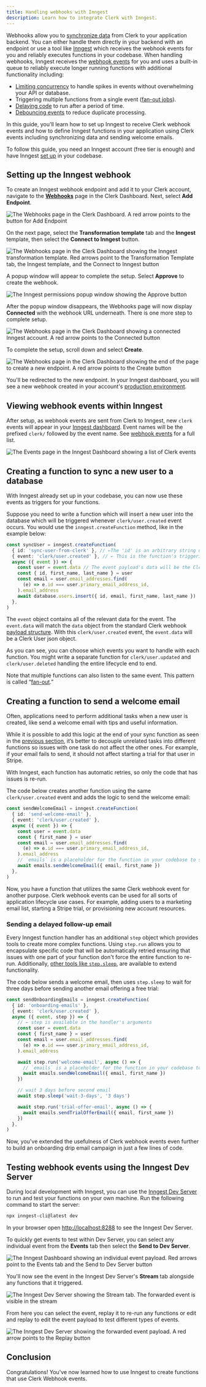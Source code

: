 ```yaml
---
title: Handling webhooks with Inngest
description: Learn how to integrate Clerk with Inngest.
---
```


Webhooks allow you to [synchronize data](/docs/guides/development/webhooks/syncing) from Clerk to your application backend. You can either handle them directly in your backend with an endpoint or use a tool like [Inngest](https://www.inngest.com) which receives the webhook events for you and reliably executes functions in your codebase. When handling webhooks, Inngest receives the [webhook events](/docs/guides/development/webhooks/overview#supported-webhook-events) for you and uses a built-in queue to reliably execute longer running functions with additional functionality including:

- [Limiting concurrency](https://www.inngest.com/docs/guides/concurrency) to handle spikes in events without overwhelming your API or database.
- Triggering multiple functions from a single event ([fan-out jobs](https://www.inngest.com/docs/guides/fan-out-jobs)).
- [Delaying code](https://www.inngest.com/docs/guides/multi-step-functions) to run after a period of time.
- [Debouncing events](https://www.inngest.com/docs/guides/debounce) to reduce duplicate processing.

In this guide, you'll learn how to set up Inngest to receive Clerk webhook events and how to define Inngest functions in your application using Clerk events including synchronizing data and sending welcome emails.

To follow this guide, you need an Inngest account (free tier is enough) and have Inngest [set up](https://www.inngest.com/docs/quick-start) in your codebase.

## Setting up the Inngest webhook

To create an Inngest webhook endpoint and add it to your Clerk account, navigate to the [**Webhooks**](https://dashboard.clerk.com/~/webhooks) page in the Clerk Dashboard. Next, select **Add Endpoint**.

![The Webhooks page in the Clerk Dashboard. A red arrow points to the button for Add Endpoint](/docs/images/integrations/inngest/webhook-page.webp)

On the next page, select the **Transformation template** tab and the **Inngest** template, then select the **Connect to Inngest** button.

![The Webhooks page in the Clerk Dashboard showing the Inngest transformation template. Red arrows point to the Transformation Template tab, the Inngest template, and the Connect to Inngest button](/docs/images/integrations/inngest/webhook-transformation-template.webp)

A popup window will appear to complete the setup. Select **Approve** to create the webhook.

![The Inngest permissions popup window showing the Approve button](/docs/images/integrations/inngest/inngest-permissions-dialog.webp)

After the popup window disappears, the Webhooks page will now display **Connected** with the webhook URL underneath. There is one more step to complete setup.

![The Webhooks page in the Clerk Dashboard showing a connected Inngest account. A red arrow points to the Connected button](/docs/images/integrations/inngest/webhook-endpoint-connected.webp)

To complete the setup, scroll down and select **Create**.

![The Webhooks page in the Clerk Dashboard showing the end of the page to create a new endpoint. A red arrow points to the Create button](/docs/images/integrations/inngest/webhook-create.webp)

You'll be redirected to the new endpoint. In your Inngest dashboard, you will see a new webhook created in your account's [production environment](https://app.inngest.com/env/production/manage/webhooks).

## Viewing webhook events within Inngest

After setup, as webhook events are sent from Clerk to Inngest, new `clerk` events will appear in your [Inngest dashboard](https://app.inngest.com/env/production/events). Event names will be the prefixed `clerk/` followed by the event name. See [webhook events](/docs/guides/development/webhooks/overview#supported-webhook-events) for a full list.

![The Events page in the Inngest Dashboard showing a list of Clerk events](/docs/images/integrations/inngest/inngest-clerk-events.webp)

## Creating a function to sync a new user to a database

With Inngest already set up in your codebase, you can now use these events as triggers for your functions.

Suppose you need to write a function which will insert a new user into the database which will be triggered whenever `clerk/user.created` event occurs. You would use the `inngest.createFunction` method, like in the example below:

```typescript {{ filename: 'src/inngest/sync-user.ts' }}
const syncUser = inngest.createFunction(
  { id: 'sync-user-from-clerk' }, // ←The 'id' is an arbitrary string used to identify the function in the dashboard
  { event: 'clerk/user.created' }, // ← This is the function's triggering event
  async ({ event }) => {
    const user = event.data // The event payload's data will be the Clerk User json object
    const { id, first_name, last_name } = user
    const email = user.email_addresses.find(
      (e) => e.id === user.primary_email_address_id,
    ).email_address
    await database.users.insert({ id, email, first_name, last_name })
  },
)
```

The `event` object contains all of the relevant data for the event. The `event.data` will match the `data` object from the standard Clerk webhook [payload structure](/docs/guides/development/webhooks/overview#payload-structure). With this `clerk/user.created` event, the `event.data` will be a Clerk User json object.

As you can see, you can choose which events you want to handle with each function. You might write a separate function for `clerk/user.updated` and `clerk/user.deleted` handling the entire lifecycle end to end.

Note that multiple functions can also listen to the same event. This pattern is called “[fan-out](https://www.inngest.com/docs/guides/fan-out-jobs).”

## Creating a function to send a welcome email

Often, applications need to perform additional tasks when a new user is created, like send a welcome email with tips and useful information.

While it is possible to add this logic at the end of your sync function as seen in the [previous section](/docs/guides/development/webhooks/inngest#creating-a-function-to-sync-a-new-user-to-a-database), it’s better to decouple unrelated tasks into different functions so issues with one task do not affect the other ones. For example, if your email fails to send, it should not affect starting a trial for that user in Stripe.

With Inngest, each function has automatic retries, so only the code that has issues is re-run.

The code below creates another function using the same `clerk/user.created` event and adds the logic to send the welcome email:

```typescript {{ filename: 'src/inngest/welcome-emails.ts' }}
const sendWelcomeEmail = inngest.createFunction(
  { id: 'send-welcome-email' },
  { event: 'clerk/user.created' },
  async ({ event }) => {
    const user = event.data
    const { first_name } = user
    const email = user.email_addresses.find(
      (e) => e.id === user.primary_email_address_id,
    ).email_address
    // `emails` is a placeholder for the function in your codebase to send email
    await emails.sendWelcomeEmail({ email, first_name })
  },
)
```

Now, you have a function that utilizes the same Clerk webhook event for another purpose. Clerk webhook events can be used for all sorts of application lifecycle use cases. For example, adding users to a marketing email list, starting a Stripe trial, or provisioning new account resources.

### Sending a delayed follow-up email

Every Inngest function handler has an additional `step` object which provides tools to create more complex functions. Using `step.run` allows you to encapsulate specific code that will be automatically retried ensuring that issues with one part of your function don't force the entire function to re-run. Additionally, [other tools like `step.sleep`](https://www.inngest.com/docs/reference/functions/step-sleep), are available to extend functionality.

The code below sends a welcome email, then uses `step.sleep` to wait for three days before sending another email offering a free trial:

```typescript {{ filename: 'src/inngest/welcome-emails.ts' }}
const sendOnboardingEmails = inngest.createFunction(
  { id: 'onboarding-emails' },
  { event: 'clerk/user.created' },
  async ({ event, step }) => {
    // ← step is available in the handler's arguments
    const user = event.data
    const { first_name } = user
    const email = user.email_addresses.find(
      (e) => e.id === user.primary_email_address_id,
    ).email_address

    await step.run('welcome-email', async () => {
      // `emails` is a placeholder for the function in your codebase to send email
      await emails.sendWelcomeEmail({ email, first_name })
    })

    // wait 3 days before second email
    await step.sleep('wait-3-days', '3 days')

    await step.run('trial-offer-email', async () => {
      await emails.sendTrialOfferEmail({ email, first_name })
    })
  },
)
```

Now, you've extended the usefulness of Clerk webhook events even further to build an onboarding drip email campaign in just a few lines of code.

## Testing webhook events using the Inngest Dev Server

During local development with Inngest, you can use the [Inngest Dev Server](https://www.inngest.com/docs/local-development) to run and test your functions on your own machine. Run the following command to start the server:

```sh {{ filename: 'terminal' }}
npx inngest-cli@latest dev
```

In your browser open [http://localhost:8288](http://localhost:8288) to see the Inngest Dev Server.

To quickly get events to test within Dev Server, you can select any individual event from the **Events** tab then select the **Send to Dev Server**.

![The Inngest Dashboard showing an individual event payload. Red arrows point to the Events tab and the Send to Dev Server button](/docs/images/integrations/inngest/inngest-send-to-dev-server.webp)

You'll now see the event in the Inngest Dev Server's **Stream** tab alongside any functions that it triggered.

![The Inngest Dev Server showing the Stream tab. The forwarded event is visible in the stream](/docs/images/integrations/inngest/inngest-dev-server.webp)

From here you can select the event, replay it to re-run any functions or edit and replay to edit the event payload to test different types of events.

![The Inngest Dev Server showing the forwarded event payload. A red arrow points to the Replay button](/docs/images/integrations/inngest/inngest-replay-event.webp)

## Conclusion

Congratulations! You've now learned how to use Inngest to create functions that use Clerk Webhook events.
